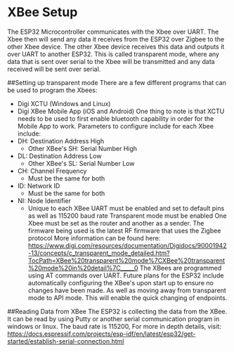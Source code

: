 # XBee Setup
The ESP32 Microcontroller communicates with the Xbee over UART. The Xbee then will send any data it receives from the ESP32 over Zigbee to the other Xbee device. The other Xbee device receives
this data and outputs it over UART to another ESP32. This is called transparent mode, where any data that is sent over serial to the Xbee will be transmitted and any data received will be sent over
serial.

##Setting up transparent mode
There are a few different programs that can be used to program the Xbees:
- Digi XCTU (Windows and Linux)
- Digi XBee Mobile App (iOS and Android)
One thing to note is that XCTU needs to be used to first enable bluetooth capability in order for the Mobile App to work.
Parameters to configure include for each Xbee include:
- DH: Destination Address High
    - Other XBee's SH: Serial Number High
- DL: Destination Address Low
    - Other XBee's SL: Serial Number Low
- CH: Channel Frequency
    - Must be the same for both
- ID: Network ID
    - Must be the same for both
- NI: Node Identifier
    - Unique to each XBee
UART must be enabled and set to default pins as well as 115200 baud rate
Transparent mode must be enabled
One Xbee must be set as the router and another as a sender.
The firmware being used is the latest RF firmware that uses the Zigbee protocol
More information can be found here:
https://www.digi.com/resources/documentation/Digidocs/90001942-13/concepts/c_transparent_mode_detailed.htm?TocPath=XBee%20transparent%20mode%7CXBee%20transparent%20mode%20in%20detail%7C_____0
The XBees are programmed using AT commands over UART.
Future plans for the ESP32 include automatically configuring the XBee's upon start up to ensure no changes have been made. As well as moving away from transparent mode to API mode. This will enable 
the quick changing of endpoints. 

##Reading Data from XBee
The ESP32 is collecting the data from the XBee. It can be read by using Putty or another serial communication program in windows or linux.
The baud rate is 115200, 
For more in depth details, visit:
https://docs.espressif.com/projects/esp-idf/en/latest/esp32/get-started/establish-serial-connection.html
